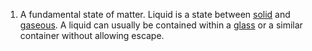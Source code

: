 #A fundamental state of matter.  Liquid is a state between [[solid]] and [[gas]]eous.  A liquid can usually be contained within a [[glass]] or a similar container without allowing escape.